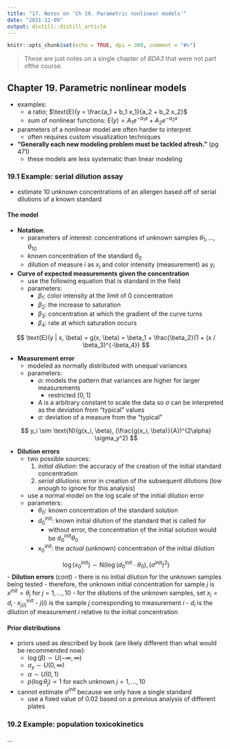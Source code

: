```yaml
---
title: "17. Notes on 'Ch 19. Parametric nonlinear models'"
date: "2021-12-09"
output: distill::distill_article
---
```


```r
knitr::opts_chunk$set(echo = TRUE, dpi = 300, comment = "#>")
```

> These are just notes on a single chapter of *BDA3* that were not part ofthe course.

## Chapter 19. Parametric nonlinear models

- examples:
  - a ratio; $\text{E}(y = \frac{a_1 + b_1 x_1}{a_2 + b_2 x_2}$
  - sum of nonlinear functions: $\text{E}(y) = A_1 e^{-\alpha_1x} + A_2 e^{-\alpha_2x}$
- parameters of a nonlinear model are often harder to interpret
  - often requires custom visualization techniques
- **"Generally each new modeling problem must be tackled afresh."** (pg 471)
  - these models are less systematic than linear modeling

### 19.1 Example: serial dilution assay

- estimate 10 unknown concentrations of an allergen based off of serial dilutions of a known standard

#### The model

- **Notation**:
  - parameters of interest: concentrations of unknown samples $\theta_1, \dots, \theta_10$
  - known concentration of the standard $\theta_0$
  - dilution of measure $i$ as $x_i$ and color intensity (measurement) as $y_i$
- **Curve of expected measurements given the concentration**
  - use the following equation that is standard in the field
  - parameters:
    - $\beta_1$: color intensity at the limit of 0 concentration
    - $\beta_2$: the increase to saturation
    - $\beta_3$: concentration at which the gradient of the curve turns
    - $\beta_4$: rate at which saturation occurs

$$
\text{E}(y | x, \beta) =
  g(x, \beta) =
  \beta_1 + \frac{\beta_2}{1 + (x / \beta_3)^{-\beta_4}}
$$

- **Measurement error**
  - modeled as normally distributed with unequal variances
  - parameters:
    - $\alpha$: models the pattern that variances are higher for larger measurements
      - restricted $[0, 1]$
    - $A$ is a arbitrary constant to scale the data so $\sigma$ can be interpreted as the deviation from "typical" values
    - $\sigma$: deviation of a measure from the "typical"

$$
y_i \sim \text{N}(g(x_i, \beta), (\frac{g(x_i, \beta)}{A})^{2\alpha} \sigma_y^2)
$$

- **Dilution errors**
  - two possible sources:
    1. *initial dilution*: the accuracy of the creation of the initial standard concentration
    2. *serial dilutions*: error in creation of the subsequent dilutions (low enough to ignore for this analysis)
  - use a normal model on the log scale of the initial dilution error
  - parameters:
    - $\theta_0$: known concentration of the standard solution
    - $d_0^\text{init}$: known initial dilution of the standard that is called for
      - without error, the concentration of the initial solution would be $d_0^\text{init} \theta_0$
    - $x_0^\text{init}$: the *actual* (unknown) concentration of the initial dilution

$$
\log(x_0^\text{init}) \sim \text{N}(\log(d_0^\text{init} \cdot \theta_0), (\sigma^\text{init})^2)
$$
- **Dilution errors** (cont)
  - there is no initial dilution for the unknown samples being tested
    - therefore, the unknown initial concentration for sample $j$ is $x^\text{init} = \theta_j$ for $j = 1, \dots, 10$
    - for the dilutions of the unknown samples, set $x_i = d_i \cdot x_{j(i)}^\text{init}$
      - $j(i)$ is the sample $j$ corresponding to measurement $i$
      - $d_i$ is the dilution of measurement $i$ relative to the initial concentration

#### Prior distributions

- priors used as described by book (are likely different than what would be recommended now):
  - $\log(\beta) \sim U(-\infty, \infty)$
  - $\sigma_y \sim U(0, \infty)$
  - $\alpha \sim U(0,1)$
  - $p(\log \theta_j) \propto 1$ for each unknown $j = 1, \dots, 10$
- cannot estimate $\sigma^\text{init}$ because we only have a single standard
  - use a fixed value of 0.02 based on a previous analysis of different plates

### 19.2 Example: population toxicokinetics

...
